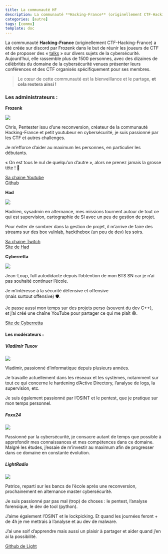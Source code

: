 ```yaml
---
title: La communauté HF
description: La communauté **Hacking-France** (originellement CTF-Hacking-France) a été créée sur discord 
categories: [autre]
tags: [commu]
template: doc
---
```

La communauté **Hacking-France** (originellement CTF-Hacking-France) a été créée sur discord par Frozenk dans le but de réunir les joueurs de CTF et de proposer des « [talks](https://hacking-france.fr/events/talks/) » sur divers sujets de la cybersécurité. Aujourd’hui, elle rassemble plus de 1500 personnes, avec des dizaines de célébrités du domaine de la cybersécurité venues présenter leurs conférences et des CTF organisés spécifiquement pour ses membres.

> Le cœur de cette communauté est la bienveillance et le partage, **et cela restera ainsi !**

### **Les administrateurs :**

**Frozenk**

![](https://hacking-france.fr/wp-content/uploads/2024/08/432105693_1554975511712568_8974161799076052947_n-1-150x150.jpg)

Chris, Pentester issu d’une reconversion, créateur de la communauté Hacking-France et petit youtubeur en cybersécurité, je suis passionné par les CTF et autres challenges.

Je m’efforce d’aider au maximum les personnes, en particulier les débutants.

« On est tous le nul de quelqu’un d’autre », alors ne prenez jamais la grosse tête ! 🙂

[Sa chaine Youtube](https://www.youtube.com/@FrozenKwa)  
[Github](https://github.com/Frozenka) 

**Had** 

![](https://hacking-france.fr/wp-content/uploads/2024/08/image0-150x150.jpg)

Hadrien, sysadmin en alternance, mes missions tournent autour de tout ce qui est supervision, cartographie de SI avec un peu de gestion de projet.

Pour éviter de sombrer dans la gestion de projet, il m’arrive de faire des streams sur des box vulnlab, hackthebox (un peu de dev) les soirs.

[Sa chaine Twitch](https://www.twitch.tv/hadzah_fr "https://www.twitch.tv/hadzah_fr")  
[Site de Had](https://hadrien.cat/ "https://hadrien.cat/")

**Cyberretta** 

![](https://hacking-france.fr/wp-content/uploads/2024/08/image_2024-08-07_140231358-150x150.jpg)

Jean-Loup, full autodidacte depuis l’obtention de mon BTS SN car je n’ai pas souhaité continuer l’école.

Je m’intéresse à la sécurité défensive et offensive  
(mais surtout offensive) 🛡️.

Je passe aussi mon temps sur des projets perso (souvent du dev C++),  
et j’ai créé une chaîne YouTube pour partager ce qui me plaît 😄.

[Site de Cyberretta](https://cyberretta.github.io/)

#### **Les modérateurs :**

##### **Vladimir Tuxov**

![](https://hacking-france.fr/wp-content/uploads/2024/08/Linus-Torvalds-140x105-1.jpg)

Vladimir, passionné d’informatique depuis plusieurs années.

Je travaille actuellement dans les réseaux et les systèmes, notamment sur tout ce qui concerne le hardening d’Active Directory, l’analyse de logs, la supervision, etc.

Je suis également passionné par l’OSINT et le pentest, que je pratique sur mon temps personnel.

##### **Foxx24**

![](https://hacking-france.fr/wp-content/uploads/2024/08/image_2024-08-12_084754325-150x150.jpg)

Passionné par la cybersécurité, je consacre autant de temps que possible à approfondir mes connaissances et mes compétences dans ce domaine. Malgré les études, j’essaie de m’investir au maximum afin de progresser dans ce domaine en constante évolution.

##### **LightRadio** 

![](https://hacking-france.fr/wp-content/uploads/2024/08/image_2024-08-12_085528408-150x150.png)

Patrice, reparti sur les bancs de l’école après une reconversion, prochainement en alternance master cybersécurité.

Je suis passionné par pas mal (trop) de choses : le pentest, l’analyse forensique, le dev de tool (python).

J’aime également l’OSINT et le lockpicking. Et quand les journées feront + de 4h je me mettrais à l’analyse et au dev de malware.

J’ai une soif d’apprendre mais aussi un plaisir à partager et aider quand j’en ai la possibilité.

[Github de Light](https://github.com/LightxR)